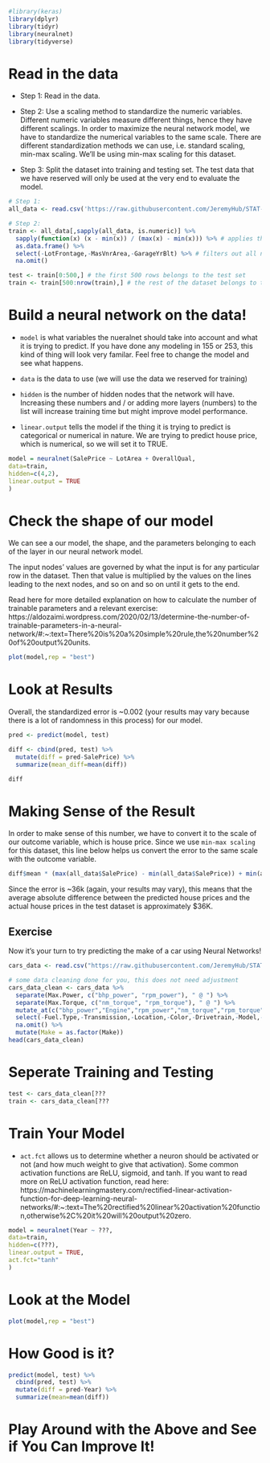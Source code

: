 ```r
#library(keras)
library(dplyr)
library(tidyr)
library(neuralnet)
library(tidyverse)
```

# Read in the data

- Step 1: Read in the data.

- Step 2: Use a scaling method to standardize the numeric variables. Different numeric variables measure different things, hence they have different scalings. In order to maximize the neural network model, we have to standardize the numerical variables to the same scale. There are different standardization methods we can use, i.e. standard scaling, min-max scaling. We'll be using min-max scaling for this dataset.

- Step 3: Split the dataset into training and testing set. The test data that we have reserved will only be used at the very end to evaluate the model.

```r
# Step 1:
all_data <- read.csv('https://raw.githubusercontent.com/JeremyHub/STAT-456-Final/main/Jeremy/train.csv') # characteristics of homes sold in an Iowa town between 2006 and 2010. Compiled specifically for use in data science education.

# Step 2: 
train <- all_data[,sapply(all_data, is.numeric)] %>%
  sapply(function(x) (x - min(x)) / (max(x) - min(x))) %>% # applies the function to perform min-max scaling
  as.data.frame() %>%
  select(-LotFrontage,-MasVnrArea,-GarageYrBlt) %>% # filters out all non-numeric columns as the model doesn't know how to handle strings (if you wanted it to handle categorical strings, you could map each string to a number and let the model figure out that it is categorical)
  na.omit()

test <- train[0:500,] # the first 500 rows belongs to the test set
train <- train[500:nrow(train),] # the rest of the dataset belongs to the training set
```

# Build a neural network on the data!

+ `model` is what variables the nueralnet should take into account and what it is trying to predict. If you have done any modeling in 155 or 253, this kind of thing will look very familar. Feel free to change the model and see what happens.

+ `data` is the data to use (we will use the data we reserved for training)

+ `hidden` is the number of hidden nodes that the network will have. Increasing these numbers and / or adding more layers (numbers) to the list will increase training time but might improve model performance.

+ `linear.output` tells the model if the thing it is trying to predict is categorical or numerical in nature. We are trying to predict house price, which is numerical, so we will set it to TRUE.

```r
model = neuralnet(SalePrice ~ LotArea + OverallQual,
data=train,
hidden=c(4,2),
linear.output = TRUE
)
```

# Check the shape of our model

We can see a our model, the shape, and the parameters belonging to each of the layer in our neural network model. 

The input nodes' values are governed by what the input is for any particular row in the dataset. Then that value is multiplied by the values on the lines leading to the next nodes, and so on and so on until it gets to the end.

 Read here for more detailed explanation on how to calculate the number of trainable parameters and a relevant exercise: https://aldozaimi.wordpress.com/2020/02/13/determine-the-number-of-trainable-parameters-in-a-neural-network/#:~:text=There%20is%20a%20simple%20rule,the%20number%20of%20output%20units.

```r
plot(model,rep = "best")
```

# Look at Results

Overall, the standardized error is ~0.002 (your results may vary because there is a lot of randomness in this process) for our model. 

```r
pred <- predict(model, test)

diff <- cbind(pred, test) %>%
  mutate(diff = pred-SalePrice) %>%
  summarize(mean_diff=mean(diff))

diff
```

# Making Sense of the Result

 In order to make sense of this number, we have to convert it to the scale of our outcome variable, which is house price. Since we use `min-max scaling` for this dataset, this line below helps us convert the error to the same scale with the outcome variable.
 
```r

diff$mean * (max(all_data$SalePrice) - min(all_data$SalePrice)) + min(all_data$SalePrice)
```

Since the error is ~36k (again, your results may vary), this means that the average absolute difference between the predicted house prices and the actual house prices in the test dataset is approximately $36K.

## Exercise

Now it's your turn to try predicting the make of a car using Neural Networks!

```r
cars_data <- read.csv("https://raw.githubusercontent.com/JeremyHub/STAT-456-Final/main/Jeremy/car%20details%20v4.csv") # data on used car characteristics from Kaggle. Creator used web scraping to compile data. 

# some data cleaning done for you, this does not need adjustment
cars_data_clean <- cars_data %>%
  separate(Max.Power, c("bhp_power", "rpm_power"), " @ ") %>%
  separate(Max.Torque, c("nm_torque", "rpm_torque"), " @ ") %>%
  mutate_at(c("bhp_power","Engine","rpm_power","nm_torque","rpm_torque"), ~ as.numeric(gsub("(\\s)*[a-zA-Z]*", "",.))) %>%
  select(-Fuel.Type,-Transmission,-Location,-Color,-Drivetrain,-Model,-Seller.Type,-Owner) %>%
  na.omit() %>%
  mutate(Make = as.factor(Make))
head(cars_data_clean)
```

# Seperate Training and Testing

```r
test <- cars_data_clean[???
train <- cars_data_clean[???
```

# Train Your Model

+ `act.fct` allows us to determine whether a neuron should be activated or not (and how much weight to give that activation). Some common activation functions are ReLU, sigmoid, and tanh. If you want to read more on ReLU activation function, read here: https://machinelearningmastery.com/rectified-linear-activation-function-for-deep-learning-neural-networks/#:~:text=The%20rectified%20linear%20activation%20function,otherwise%2C%20it%20will%20output%20zero.

```r
model = neuralnet(Year ~ ???,
data=train,
hidden=c(???),
linear.output = TRUE,
act.fct="tanh"
)
```

# Look at the Model

```r
plot(model,rep = "best")
```

# How Good is it?

```r
predict(model, test) %>%
  cbind(pred, test) %>%
  mutate(diff = pred-Year) %>%
  summarize(mean=mean(diff))
```

# Play Around with the Above and See if You Can Improve It!
